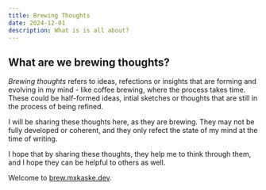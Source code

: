 ```yaml
---
title: Brewing Thoughts
date: 2024-12-01
description: What is is all about?
---
```


## What are we brewing thoughts?

_Brewing thoughts_ refers to ideas, refections or insights that are forming and evolving in my mind - like coffee brewing, where the process takes time. These could be half-formed ideas, intial sketches or thoughts that are still in the process of being refined.

I will be sharing these thoughts here, as they are brewing. They may not be fully developed or coherent, and they only refect the state of my mind at the time of writing.

I hope that by sharing these thoughts, they help me to think through them, and I hope they can be helpful to others as well.

Welcome to [brew.mxkaske.dev](https://brew.mxkaske.dev).
